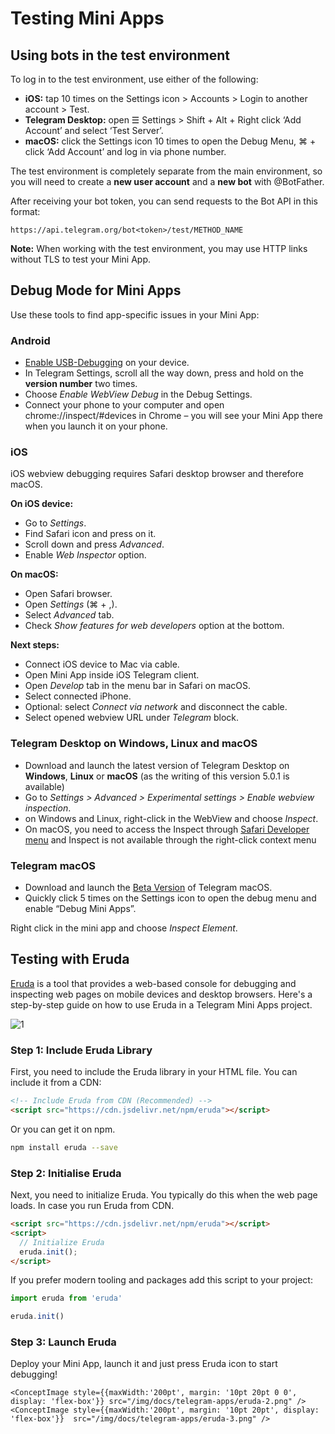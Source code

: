
# Testing Mini Apps

## Using bots in the test environment

To log in to the test environment, use either of the following:

- **iOS:** tap 10 times on the Settings icon > Accounts > Login to another account > Test.
- **Telegram Desktop:** open ☰ Settings > Shift + Alt + Right click ‘Add Account’ and select ‘Test Server’.
- **macOS:** click the Settings icon 10 times to open the Debug Menu, ⌘ + click ‘Add Account’ and log in via phone number.

The test environment is completely separate from the main environment, so you will need to create a **new user account** and a **new bot** with @BotFather.

After receiving your bot token, you can send requests to the Bot API in this format:

`https://api.telegram.org/bot<token>/test/METHOD_NAME`

**Note:** When working with the test environment, you may use HTTP links without TLS to test your Mini App.

## Debug Mode for Mini Apps

Use these tools to find app-specific issues in your Mini App:

### Android

- [Enable USB-Debugging](https://developer.chrome.com/docs/devtools/remote-debugging/) on your device.
- In Telegram Settings, scroll all the way down, press and hold on the **version number** two times.
- Choose *Enable WebView Debug* in the Debug Settings.
- Connect your phone to your computer and open chrome://inspect/#devices in Chrome – you will see your Mini App there when you launch it on your phone.

### iOS

iOS webview debugging requires Safari desktop browser and therefore macOS.

**On iOS device:**
- Go to *Settings*.
- Find Safari icon and press on it.
- Scroll down and press *Advanced*.
- Enable *Web Inspector* option.

**On macOS:**
- Open Safari browser.
- Open *Settings* (⌘ + ,).
- Select *Advanced* tab.
- Check *Show features for web developers* option at the bottom.

**Next steps:**
- Connect iOS device to Mac via cable.
- Open Mini App inside iOS Telegram client.
- Open *Develop* tab in the menu bar in Safari on macOS.
- Select connected iPhone.
- Optional: select *Connect via network* and disconnect the cable.
- Select opened webview URL under *Telegram* block.

### Telegram Desktop on Windows, Linux and macOS

- Download and launch the latest version of Telegram Desktop on **Windows**, **Linux** or **macOS** (as the writing of this version 5.0.1 is available)
- Go to *Settings > Advanced > Experimental settings > Enable webview inspection*.
- on Windows and Linux, right-click in the WebView and choose *Inspect*.
- On macOS, you need to access the Inspect through [Safari Developer menu](https://support.apple.com/en-gb/guide/safari/sfri20948/mac)
  and Inspect is not available through the right-click context menu

### Telegram macOS

- Download and launch the [Beta Version](https://telegram.org/dl/macos/beta) of Telegram macOS.
- Quickly click 5 times on the Settings icon to open the debug menu and enable “Debug Mini Apps”.

Right click in the mini app and choose *Inspect Element*.

## Testing with Eruda

[Eruda](https://github.com/liriliri/eruda) is a tool that provides a web-based console for debugging and inspecting web pages on mobile devices and desktop browsers. Here's a step-by-step guide on how to use Eruda in a Telegram Mini Apps project.

![1](/img/docs/telegram-apps/eruda-1.png)

### Step 1: Include Eruda Library

First, you need to include the Eruda library in your HTML file. You can include it from a CDN:

```html
<!-- Include Eruda from CDN (Recommended) -->
<script src="https://cdn.jsdelivr.net/npm/eruda"></script>
```

Or you can get it on npm.

```bash npm2yarn
npm install eruda --save
```

### Step 2: Initialise Eruda

Next, you need to initialize Eruda. You typically do this when the web page loads. In case you run Eruda from CDN.

```html
<script src="https://cdn.jsdelivr.net/npm/eruda"></script>
<script>
  // Initialize Eruda
  eruda.init();
</script>

```

If you prefer modern tooling and packages add this script to your project:

```jsx
import eruda from 'eruda'

eruda.init()
```

### Step 3: Launch Eruda

Deploy your Mini App, launch it and just press Eruda icon to start debugging!
````mdx-code-block
<ConceptImage style={{maxWidth:'200pt', margin: '10pt 20pt 0 0', display: 'flex-box'}} src="/img/docs/telegram-apps/eruda-2.png" />
<ConceptImage style={{maxWidth:'200pt', margin: '10pt 20pt', display: 'flex-box'}}  src="/img/docs/telegram-apps/eruda-3.png" />
````
